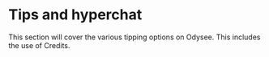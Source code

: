 # Tips and hyperchat

This section will cover the various tipping options on Odysee. This includes the use of Credits.

<CategoryCards/>
